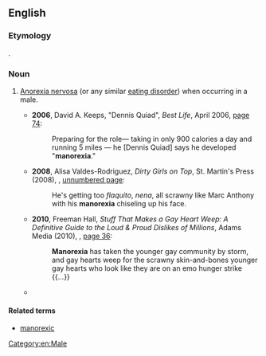 ==English==

===Etymology===
{{blend|en|man|anorexia}}.

===Noun===
{{en-noun|-}}

# {{lb|en|humorous|informal}} [[anorexia nervosa|Anorexia nervosa]] (or any similar [[eating disorder]]) when occurring in a male.
#* '''2006''', David A. Keeps, "Dennis Quiad", ''Best Life'', April 2006, [https://books.google.com/books?id=JscDAAAAMBAJ&pg=PA74&dq=%22manorexia%22 page 74]:
#*: Preparing for the role— taking in only 900 calories a day and running 5 miles — he [Dennis Quiad] says he developed "'''manorexia'''."
#* '''2008''', Alisa Valdes-Rodriguez, ''Dirty Girls on Top'', St. Martin's Press (2008), {{ISBN|9781429927437}}, [https://books.google.com/books?id=NCECwLscWHwC&pg=PT353&dq=%22manorexia%22 unnumbered page]:
#*: He's getting too ''flaquito'', ''nena'', all scrawny like Marc Anthony with his '''manorexia''' chiseling up his face.
#* '''2010''', Freeman Hall, ''Stuff That Makes a Gay Heart Weep: A Definitive Guide to the Loud & Proud Dislikes of Millions'', Adams Media (2010), {{ISBN|9781440510359}}, [https://books.google.com/books?id=DRusK0EhgIIC&pg=PA36&dq=%22manorexia%22 page 36]:
#*: '''Manorexia''' has taken the younger gay community by storm, and gay hearts weep for the scrawny skin-and-bones younger gay hearts who look like they are on an emo hunger strike {{...}}
#* {{seemoreCites|en}}

====Related terms====
* [[manorexic]]

[[Category:en:Male]]